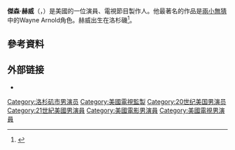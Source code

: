 {{Infobox person
| name           = Jason Hervey
| image          = JasonHerveyOct08.jpg
| caption        = Hervey in October 2008
| birthname      = Jason Robert Hervey
| birth_date     = {{birth date and age|1972|4|6}}
| birth_place    = 美國[[洛杉磯|洛杉磯]]
| occupation     = 演員，製作人，公關
| yearsactive    = 1978–現在
| spouse         = {{marriage|Kelley Patricia O'Neill|1994|1995}}（離婚）<br/>{{marriage|Shannon Hervey|1998}}
| children       = 4；（其中2人是養子）
| othername      =
| homepage       =
}}
'''傑森·赫威'''（{{lang-en|Jason Robert Hervey}}，{{bd|1972年|4月6日||}}）是美國的一位演員、電視節目製作人。他最著名的作品是[[兩小無猜_(電視劇)|兩小無猜]]中的Wayne Arnold角色。赫威出生在洛杉磯<ref>{{Cite web |url=http://www.filmreference.com/film/51/Jason-Hervey.html |title=存档副本 |accessdate=2016-03-22 |archive-date=2020-08-05 |archive-url=https://web.archive.org/web/20200805225240/http://www.filmreference.com/film/51/Jason-Hervey.html |dead-url=no }}</ref>。

==參考資料==
{{Reflist}}

== 外部链接 ==
{{portal|人物}}
* {{IMDb name|0381155}}

{{Authority control}}

{{DEFAULTSORT:Hervey, Jason}}
[[Category:洛杉矶市男演员|Category:洛杉矶市男演员]]
[[Category:美國電視監製|Category:美國電視監製]]
[[Category:20世纪美国男演员|Category:20世纪美国男演员]]
[[Category:21世紀美國男演員|Category:21世紀美國男演員]]
[[Category:美國電影男演員|Category:美國電影男演員]]
[[Category:美國電視男演員|Category:美國電視男演員]]